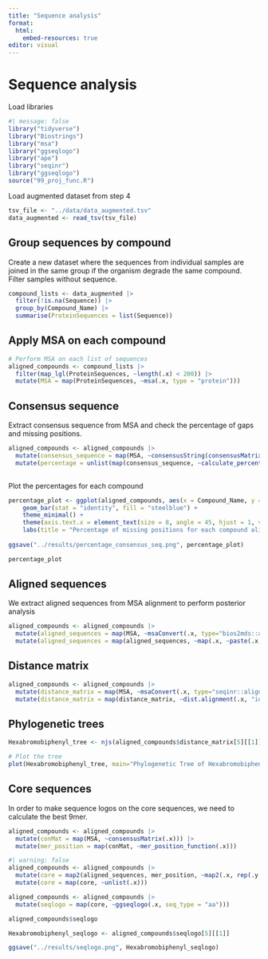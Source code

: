 ```yaml
---
title: "Sequence analysis"
format:
  html:
    embed-resources: true
editor: visual
---
```


# Sequence analysis

Load libraries

```r
#| message: false
library("tidyverse")
library("Biostrings")
library("msa")
library("ggseqlogo")
library("ape")
library("seqinr")
library("ggseqlogo")
source("99_proj_func.R")
```

Load augmented dataset from step 4

```r
tsv_file <- "../data/data_augmented.tsv"
data_augmented <- read_tsv(tsv_file)
```

## Group sequences by compound

Create a new dataset where the sequences from individual samples are joined in the same group if the organism degrade the same compound. Filter samples without sequence.

```r
compound_lists <- data_augmented |>
  filter(!is.na(Sequence)) |> 
  group_by(Compound_Name) |> 
  summarise(ProteinSequences = list(Sequence))
```

## Apply MSA on each compound

```r
# Perform MSA on each list of sequences
aligned_compounds <- compound_lists |>
  filter(map_lgl(ProteinSequences, ~length(.x) < 200)) |> 
  mutate(MSA = map(ProteinSequences, ~msa(.x, type = "protein")))
```

## Consensus sequence

Extract consensus sequence from MSA and check the percentage of gaps and missing positions.

```r

aligned_compounds <- aligned_compounds |>
  mutate(consensus_sequence = map(MSA, ~consensusString(consensusMatrix(.x)))) |>
  mutate(percentage = unlist(map(consensus_sequence, ~calculate_percentage(.x))))
  
```

Plot the percentages for each compound

```r
percentage_plot <- ggplot(aligned_compounds, aes(x = Compound_Name, y = percentage)) + 
    geom_bar(stat = "identity", fill = "steelblue") +
    theme_minimal() +
    theme(axis.text.x = element_text(size = 8, angle = 45, hjust = 1, vjust = 1), axis.text.y = element_text(size = 8))
    labs(title = "Percentage of missing positions for each compound alignment", x = "Compounds", y = "Percentage")
    
ggsave("../results/percentage_consensus_seq.png", percentage_plot)

percentage_plot
```

## Aligned sequences

We extract aligned sequences from MSA alignment to perform posterior analysis

```r
aligned_compounds <- aligned_compounds |>
  mutate(aligned_sequences = map(MSA, ~msaConvert(.x, type="bios2mds::align"))) |>
  mutate(aligned_sequences = map(aligned_sequences, ~map(.x, ~paste(.x, collapse = ""))))
```

## Distance matrix

```r
aligned_compounds <- aligned_compounds |>
  mutate(distance_matrix = map(MSA, ~msaConvert(.x, type="seqinr::alignment"))) |>
  mutate(distance_matrix = map(distance_matrix, ~dist.alignment(.x, "identity")))
```

## Phylogenetic trees

```r

Hexabromobiphenyl_tree <- njs(aligned_compounds$distance_matrix[5][[1]])

# Plot the tree
plot(Hexabromobiphenyl_tree, main="Phylogenetic Tree of Hexabromobiphenyl", cex=0.5)
```

## Core sequences

In order to make sequence logos on the core sequences, we need to calculate the best 9mer.

```r
aligned_compounds <- aligned_compounds |>
  mutate(conMat = map(MSA, ~consensusMatrix(.x))) |>
  mutate(mer_position = map(conMat, ~mer_position_function(.x)))
```

```r
#| warning: false
aligned_compounds <- aligned_compounds |>
  mutate(core = map2(aligned_sequences, mer_position, ~map2(.x, rep(.y, length(.x)), ~str_sub(., .y, .y + 8)))) |>
  mutate(core = map(core, ~unlist(.x)))

aligned_compounds <- aligned_compounds |>
  mutate(seqlogo = map(core, ~ggseqlogo(.x, seq_type = "aa")))
```

```r
aligned_compounds$seqlogo
```

```r
Hexabromobiphenyl_seqlogo <- aligned_compounds$seqlogo[5][[1]]

ggsave("../results/seqlogo.png", Hexabromobiphenyl_seqlogo)
```
